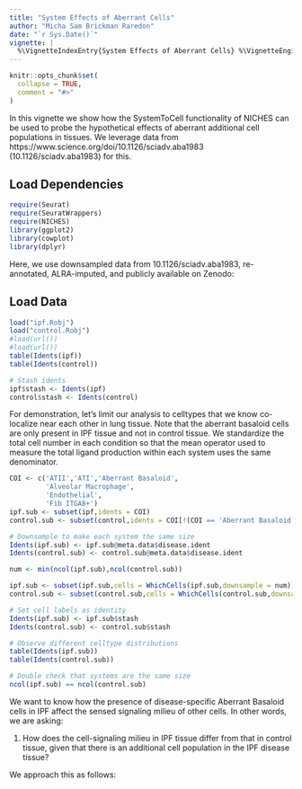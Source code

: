 ```yaml
---
title: "System Effects of Aberrant Cells"
author: "Micha Sam Brickman Raredon"
date: "`r Sys.Date()`"
vignette: |
  %\VignetteIndexEntry{System Effects of Aberrant Cells} %\VignetteEngine{knitr::rmarkdown} %\VignetteEncoding{UTF-8}
---
```


```r
knitr::opts_chunk$set(
  collapse = TRUE,
  comment = "#>"
)
```

In this vignette we show how the SystemToCell functionality of NICHES can be used to probe the hypothetical effects of aberrant additional cell populations in tissues. We leverage data from https://www.science.org/doi/10.1126/sciadv.aba1983 (10.1126/sciadv.aba1983) for this.

## Load Dependencies
```r
require(Seurat)
require(SeuratWrappers)
require(NICHES)
library(ggplot2)
library(cowplot)
library(dplyr)
```

Here, we use downsampled data from 10.1126/sciadv.aba1983, re-annotated, ALRA-imputed, and publicly available on Zenodo:

## Load Data
```r
load("ipf.Robj")
load("control.Robj")
#load(url())
#load(url())
table(Idents(ipf))
table(Idents(control))

# Stash idents
ipf$stash <- Idents(ipf)
control$stash <- Idents(control)


```

For demonstration, let's limit our analysis to celltypes that we know co-localize near each other in lung tissue. Note that the aberrant basaloid cells are only present in IPF tissue and not in control tissue. We standardize the total cell number in each condition so that the mean operator used to measure the total ligand production within each system uses the same denominator.

```r

COI <- c('ATII','ATI','Aberrant Basaloid',
         'Alveolar Macrophage',
         'Endothelial',
         'Fib ITGA8+')
ipf.sub <- subset(ipf,idents = COI)
control.sub <- subset(control,idents = COI[!(COI == 'Aberrant Basaloid')])

# Downsample to make each system the same size
Idents(ipf.sub) <- ipf.sub@meta.data$disease.ident
Idents(control.sub) <- control.sub@meta.data$disease.ident

num <- min(ncol(ipf.sub),ncol(control.sub))

ipf.sub <- subset(ipf.sub,cells = WhichCells(ipf.sub,downsample = num))
control.sub <- subset(control.sub,cells = WhichCells(control.sub,downsample = num))

# Set cell labels as identity
Idents(ipf.sub) <- ipf.sub$stash
Idents(control.sub) <- control.sub$stash

# Observe different celltype distributions
table(Idents(ipf.sub))
table(Idents(control.sub))

# Double check that systems are the same size
ncol(ipf.sub) == ncol(control.sub)
```

We want to know how the presence of disease-specific Aberrant Basaloid cells in IPF affect the sensed signaling milieu of other cells. In other words, we are asking:

1) How does the cell-signaling milieu in IPF tissue differ from that in control tissue, given that there is an additional cell population in the IPF disease tissue?

We approach this as follows:


```r

```
